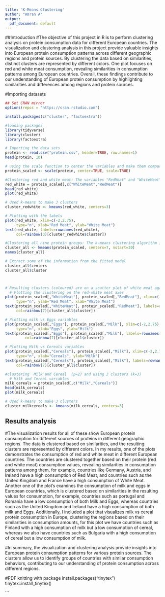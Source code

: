 ```yaml
---
title: 'K-Means Clustering'
author: "Amran A"
output:
  pdf_document: default
---
```


##Introduction 
#The objective of this project in R is to perform clustering analysis on protein consumption data for different European countries. The visualization and clustering analysis in this project provide valuable insights into European protein consumption patterns across different geographic regions and protein sources. By clustering the data based on similarities, distinct clusters are represented by different colors. One plot focuses on red and white meat consumption, revealing similarities in consumption patterns among European countries. Overall, these findings contribute to our understanding of European protein consumption by highlighting similarities and differences among regions and protein sources.

#Importing datasets
```r
## Set CRAN mirror
options(repos = "https://cran.rstudio.com")

install.packages(c("cluster", "factoextra"))

#loading packages
library(tidyverse)
library(cluster)
library(factoextra)

# Importing the data sets
protein <- read.csv("protein.csv", header=TRUE, row.names=1) 
head(protein, 10)

# using the scale function to center the variables and make them comparable
protein_scaled <- scale(protein, center=TRUE, scale=TRUE)
```

```r

#Clustering red and white meat: The variables "RedMeat" and "WhiteMeat" are extracted from the scaled data. The k-means clustering algorithm is applied to these variables with k=3 (3 clusters). The resulting clusters are plotted on a scatter plot of red meat against white meat.
red_white = protein_scaled[,c("WhiteMeat","RedMeat")]
head(red_white)
plot(red_white)

# Used k-means to make 3 clusters
cluster_redwhite <- kmeans(red_white, centers=3)

# Plotting with the labels
plot(red_white, xlim=c(-2,2.75), 
     type="n", xlab="Red Meat", ylab="White Meat")  
text(red_white, labels=rownames(red_white), 
     col=rainbow(3)[cluster_redwhite$cluster])
```

```r

#Clustering all nine protein groups: The k-means clustering algorithm is applied to all nine protein groups in the scaled data with k=7 (7 clusters). The resulting clusters are analyzed and visualized on scatter plots of various protein variables (red meat vs white meat, milk vs eggs, milk vs cereals).
cluster_all <- kmeans(protein_scaled, centers=7, nstart=30)
names(cluster_all)

# Extract some of the information from the fitted model
cluster_all$centers
cluster_all$cluster



# Resulting clusters (coloured) are on a scatter plot of white meat against red meat.
  # Plotting the clustering on the red-white meat axes
plot(protein_scaled[,"WhiteMeat"], protein_scaled[,"RedMeat"], xlim=c(-2,2.75), 
     type="n", ylab="Red Meat", xlab="White Meat")
text(protein_scaled[,"WhiteMeat"], protein_scaled[,"RedMeat"], labels=rownames(protein), 
     col=rainbow(7)[cluster_all$cluster]) 
```

```r
# Plotting milk vs Eggs variables
plot(protein_scaled[,"Eggs"], protein_scaled[,"Milk"], xlim=c(-2,2.75), 
     type="n", xlab="Eggs", ylab="Milk")
text(protein_scaled[,"Eggs"], protein_scaled[,"Milk"], labels=rownames(protein), 
         col=rainbow(7)[cluster_all$cluster]) 
```

```r

# Plotting Milk vs Cereals variables
plot(protein_scaled[,"Cereals"], protein_scaled[,"Milk"], xlim=c(-2,2.75), 
     type="n", xlab="Cereals", ylab="Milk")
text(protein_scaled[,"Cereals"], protein_scaled[,"Milk"], labels=rownames(protein), 
     col=rainbow(7)[cluster_all$cluster])

#clustering  Milk and Cereal  (p=2) and using 3 clusters (k=3)
  # Milk and Cereal variables
milk_cereals = protein_scaled[,c("Milk","Cereals")]
head(milk_cereals)
plot(milk_cereals)

# Used k-means to make 3 clusters
cluster_milkcereals <- kmeans(milk_cereals, centers=3)

```

## Results analysis
#The visualization results for all of these show European protein consumption for different sources of proteins in different geographic regions. The data is clustered based on similarities, and the resulting clusters are represented by different colors. In my results, one of the plots demonstrates the consumption of red and white meat in different European countries. The countries are clustered together based on their protein (red and white meat) consumption values, revealing similarities in consumption patterns among them, for example, countries like Germany, Austria, and Ireland have a high consumption of Red Meat, and countries such as the United Kingdom and France have a high consumption of White Meat. Another one of the plot's examines the consumption of milk and eggs in European countries, which is clustered based on similarities in the resulting values for consumption, for example, countries such as portugal and Romania have a low consumption of both Milk and Eggs, whereas countries such as the United Kingdom and Ireland have a high consumption of both milk and Eggs. Additionally, I included a plot that visualizes milk vs cereal protein consumption in Europe, clustering the regions based on their similarities in consumption amounts, for this plot we have countries such as Finland with a high consumption of milk but a low consumption of cereal, whereas we also have countries such as Bulgaria with a high consumption of cereal but a low consumption of milk.

#In summary, the visualization and clustering analysis provide insights into European protein consumption patterns for various protein sources. The clusters allow us to identify groups of countries with similar consumption behaviors, contributing to our understanding of protein consumption across different regions.  
  
#PDF knitting with  package
 install.packages("tinytex")
tinytex::install_tinytex()



```
